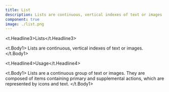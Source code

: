 ```yaml
---
title: List
description: Lists are continuous, vertical indexes of text or images
component: true
image: ./list.png
---
```



<t.Headline3>Lists</t.Headline3>

<t.Body1>
Lists are continuous, vertical indexes of text or images.
</t.Body1>

<t.Headline4>Usage</t.Headline4>

<t.Body1>
Lists are a continuous group of text or images. They are composed of items containing primary and supplemental actions, which are represented by icons and text.
</t.Body1>

<ListExample />
